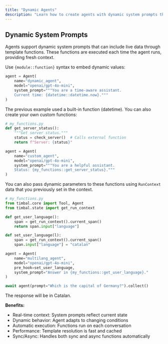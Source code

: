 ```yaml
---
title: "Dynamic Agents"
description: "Learn how to create agents with dynamic system prompts that update automatically using real time data"
---
```


## Dynamic System Prompts

Agents support dynamic system prompts that can include live data through template functions. These functions are executed each time the agent runs, providing fresh context.

Use `{module::function}` syntax to embed dynamic values:

```python
agent = Agent(
    name="dynamic_agent",
    model="openai/gpt-4o-mini",
    system_prompt="""You are a time-aware assistant.
    Current time: {datetime::datetime.now}."""
)
```

The previous example used a built-in function (datetime). You can also create your own custom functions:

```python
# my_functions.py
def get_server_status():
    """Get server status."""
    status = check_server()  # Calls external function
    return f"Server: {status}"

agent = Agent(
    name="custom_agent", 
    model="openai/gpt-4o-mini",
    system_prompt="""You are a helpful assistant.
    Status: {my_functions::get_server_status}."""
)
```

You can also pass dynamic parameters to these functions using `RunContext` data that you previously set in the context.

```python
# my_functions.py
from timbal.core import Tool, Agent
from timbal.state import get_run_context

def get_user_language():
    span = get_run_context().current_span()
    return span.input["language"]

def set_user_language(l):
    span = get_run_context().current_span()
    span.input["language"] = "catalan"

agent = Agent(
    name="multilang_agent",
    model="openai/gpt-4o-mini",
    pre_hook=set_user_language,
    system_prompt="Answer in {my_functions::get_user_language}."
)

await agent(prompt="Which is the capital of Germany?").collect()
```

The response will be in Catalan.

**Benefits:**

- Real-time context: System prompts reflect current state
- Dynamic behavior: Agent adapts to changing conditions
- Automatic execution: Functions run on each conversation
- Performance: Template resolution is fast and cached
- Sync/Async: Handles both sync and async functions automatically
